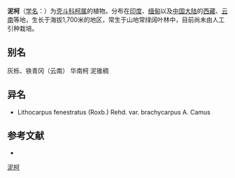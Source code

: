 {{Speciesbox
| name = 泥柯
| status = 
| status_system = 
| image =
| genus = Lithocarpus
| species = fenestratus
| authority = (Roxb.) Rehd.
| subdivision_ranks =[[变种|变种]]
| subdivision =
* 泥柯 ''L. f.'' var. ''fenestratus''
* [[短穗泥柯|短穗泥柯]] ''L. f.'' var. ''brachycarpus''
}}

'''泥柯'''（[[学名|学名]]：{{lang|la|''Lithocarpus fenestratus''}}）为[[壳斗科|壳斗科]][[柯属|柯属]]的植物。分布在[[印度|印度]]、[[缅甸|缅甸]]以及[[中国大陆|中国大陆]]的[[西藏|西藏]]、[[云南|云南]]等地，生长于海拔1,700米的地区，常生于山地常绿阔叶林中，目前尚未由人工引种栽培。

== 别名 ==
灰栎、铁青冈（云南） 华南柯 泥锥稠

== 异名 ==
* Lithocarpus fenestratus (Roxb.) Rehd. var. brachycarpus A. Camus

== 参考文献 ==
<div class="references-small">
* {{cite web| url =http://www.bioinfo.cn/db05/KmzwSpecies.php?action=view&id=7928| title =泥柯（原变种）| work =《中国高等植物数据库全库》| publisher =中国科学院微生物研究所| author =昆明植物研究所| accessdate =2009-02-24| deadurl =yes| archiveurl =https://web.archive.org/web/20160305012734/http://www.bioinfo.cn/db05/KmzwSpecies.php?action=view&id=7928| archivedate =2016-03-05}}
</div>
{{Taxonbar|from=Q15227337}}

[[Category:柯属|泥柯]]


{{植物小作品}}